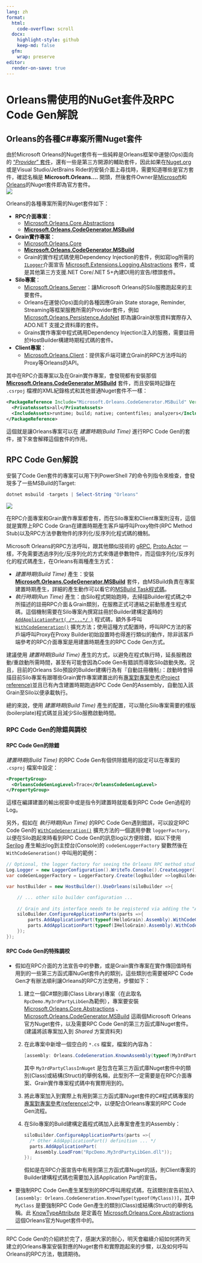 ```yaml
---
lang: zh
format:
  html:
    code-overflow: scroll
  docx:
    highlight-style: github
    keep-md: false
  gfm:
    wrap: preserve
editor:
  render-on-save: true
---
```


# Orleans需使用的NuGet套件及RPC Code Gen解說

## Orleans的各種C#專案所需Nuget套件

由於Microsoft Orleans的Nuget套件有一些純粹是Orleans框架中運營(Ops)面向的 ["*Provider*" 套件](https://learn.microsoft.com/dotnet/orleans/resources/nuget-packages#clustering-providers)，還有一些是第三方開源的輔助套件，因此如果在[Nuget.org](https://www.nuget.org)或是Visual Studio/JetBrains Rider的安裝介面上尋找時，需要知道哪些是官方套件，確認名稱是 **Microsoft.Orleans....** 開頭，然後套件Owner是[Microsoft](https://www.nuget.org/profiles/Microsoft)和[Orleans](https://www.nuget.org/profiles/Orleans)的Nuget套件即為官方套件。  
![](./official_orleans_nuget_packages.png)

Orleans的各種專案所需的Nuget套件如下：

* **RPC介面專案**：
    * [Microsoft.Orleans.Core.Abstractions](https://www.nuget.org/packages/Microsoft.Orleans.Core.Abstractions)
    * [**Microsoft.Orleans.CodeGenerator.MSBuild**](https://www.nuget.org/packages/Microsoft.Orleans.CodeGenerator.MSBuild)
* **Grain實作專案**：
    * [Microsoft.Orleans.Core](https://www.nuget.org/packages/Microsoft.Orleans.Core)
    * [**Microsoft.Orleans.CodeGenerator.MSBuild**](https://www.nuget.org/packages/Microsoft.Orleans.CodeGenerator.MSBuild)
    * Grain的實作程式碼使用Dependency Injection的套件，例如寫log所需的[`ILogger`](https://learn.microsoft.com/en-us/dotnet/api/microsoft.extensions.logging.ilogger?view=dotnet-plat-ext-6.0)介面宣告 [Microsoft.Extensions.Logging.Abstractions](https://wwww.nuget.org/packages/Microsoft.Extensions.Logging.Abstractions) 套件，或是其他第三方支援.NET Core/.NET 5+內建DI用的宣告/標頭套件。
* **Silo專案**：
    * [Microsoft.Orleans.Server](https://www.nuget.org/packages/Microsoft.Orleans.Server)：讓Microsoft Orleans的Silo服務跑起來的主要套件。
    * Orleans在運營(Ops)面向的各種因應Grain State storage, Reminder, Streaming等框架服務所需的Provider套件，例如 [Microsoft.Orleans.Persistence.AdoNet](https://www.nuget.org/packages/Microsoft.Orleans.Persistence.AdoNet) 即為讓Grain狀態資料實際存入 ADO.NET 支援之資料庫的套件。
    * Grains實作專案中程式碼用Dependency Injection注入的服務，需要註冊於HostBuilder構建時期程式碼的套件。
* **Client專案**：
    * [Microsoft.Orleans.Client](https://www.nuget.org/packages/Microsoft.Orleans.Client)：提供客戶端可建立Grain的RPC方法呼叫的Proxy等Orleans的API。

其中在RPC介面專案以及在Grain實作專案，會發現都有安裝那個 [**Microsoft.Orleans.CodeGenerator.MSBuild**](https://www.nuget.org/packages/Microsoft.Orleans.CodeGenerator.MSBuild) 套件，而且安裝時記錄在 `.csrpoj` 檔裡的XML紀錄格式和其他普通Nuget套件不一樣：

```xml
<PackageReference Include="Microsoft.Orleans.CodeGenerator.MSBuild" Version="3.6.5">
  <PrivateAssets>all</PrivateAssets>
  <IncludeAssets>runtime; build; native; contentfiles; analyzers</IncludeAssets>
</PackageReference>
```

這個就是讓Orleans專案可以在 *建置時期(Build Time)* 進行RPC Code Gen的套件，接下來會解釋這個套件的作用。

## RPC Code Gen解說

安裝了Code Gen套件的專案可以用下列PowerShell 7的命令列指令來檢查，會發現多了一些MSBuild的Target:

```powershell
dotnet msbuild -targets | Select-String "Orleans"
```

![](./orleans_code_gen_targets.png)

在RPC介面專案和Grain實作專案都會有，而在Silo專案和Client專案則沒有，這個就是實際上RPC Code Gran在建置時期產生客戶端呼叫Proxy物件(RPC Method Stub)以及RPC方法參數物件的序列化/反序列化程式碼的機制。

Microsoft Orleans的RPC方法呼叫，跟其他類似技術的 [gRPC](https://grpc.io/), [Proto.Actor](https://proto.actor/docs/what-is-protoactor/) 一樣，不免需要透過序列化/反序列化的方式來傳遞參數物件，而這個序列化/反序列化的程式碼產生，在Orleans有兩種產生方式：

* *建置時期(Build Time)* 產生：安裝 [**Microsoft.Orleans.CodeGenerator.MSBuild**](https://www.nuget.org/packages/Microsoft.Orleans.CodeGenerator.MSBuild) 套件，由MSBuild負責在專案建置時期產生，詳細的產生動作可以看它的[MSBuild Task程式碼](https://github.com/dotnet/orleans/blob/3.x/src/Orleans.CodeGenerator.MSBuild/build/Microsoft.Orleans.CodeGenerator.MSBuild.targets)。
* *執行時期(Run Time)* 產生：由Silo程式開始跑時，去掃描Builder程式碼之中所描述的註冊RPC介面＆Grain類別，在服務正式可連結之前動態產生程式碼，這個機制需要在Silo專案內撰寫註冊於Builder建構定義時的 [`AddApplicationPart( /*...*/ )`](https://learn.microsoft.com/dotnet/api/orleans.applicationpartmanagerextensions.addapplicationpart) 程式碼，額外多呼叫 [`WithCodeGeneration()`](https://learn.microsoft.com/dotnet/api/orleans.hosting.applicationpartmanagercodegenextensions.withcodegeneration) 擴充方法；使用這種方式配置時，呼叫RPC方法的客戶端呼叫Proxy在Proxy Builder初始設置時也得進行類似的動作，除非該客戶端參考的RPC介面專案是用建置時期產生的RPC Code Gen方式。

建議使用 *建置時期(Build Time)* 產生的方式，以避免在程式執行時，延長服務啟動/重啟動所需時間，甚至有可能會因為Code Gen有錯誤而導致Silo啟動失敗。況且，目前的Orleans Silo預設的Builder建構行為有『自動註冊機制』：啟動時會掃描目前Silo專案有跟哪些Grain實作專案建置出的有[專案對專案參考(Project reference)](https://learn.microsoft.com/visualstudio/ide/managing-references-in-a-project#project-to-project-references)並且已有內含建置時期跑過RPC Code Gen的Assembly，自動加入該Grain至Silo以便承載執行。

總的來說，使用 *建置時期(Build Time)* 產生的配置，可以簡化Silo專案需要的樣版(boilerplate)程式碼並且減少Silo服務啟動時間。

### RPC Code Gen的除錯與調校

#### RPC Code Gen的除錯

*建置時期(Build Time)* 的RPC Code Gen有個供除錯用的設定可以在專案的 `.csproj` 檔案中設定：

```xml
<PropertyGroup>
  <OrleansCodeGenLogLevel>Trace</OrleansCodeGenLogLevel>
</PropertyGroup>
```

這樣在編譯建置的輸出視窗中或是指令列建置時就能看到RPC Code Gen過程的Log。

另外，假如在 *執行時期(Run Time)* 的RPC Code Gen遇到錯誤，可以設定RPC Code Gen的 [`WithCodeGeneration()`](https://learn.microsoft.com/dotnet/api/orleans.hosting.applicationpartmanagercodegenextensions.withcodegeneration) 擴充方法的一個選用參數 `loggerFactory`，以便在Silo跑起來時看到RPC Code Gen的訊息log以方便除錯，如以下使用 [Serilog](https://serilog.net/) 產生輸出log到主控台(Console)的 `codeGenLoggerFactory` 變數然後在 `WithCodeGeneration()` 中叫用的範例：

```csharp
// Optional, the logger factory for seeing the Orleans RPC method stud code gen log.
Log.Logger = new LoggerConfiguration().WriteTo.Console().CreateLogger();
var codeGenLoggerFactory = LoggerFactory.Create(logBuilder =>logBuilder.AddSerilog());

var hostBuilder = new HostBuilder().UseOrleans(siloBuilder =>{

    // ... other silo builder configuration ...
   
    // Grain and its interface needs to be registered via adding the "ApplicationPart", and also assign the RPC method code generation strategy during host startup.
    siloBuilder.ConfigureApplicationParts(parts =>{
        parts.AddApplicationPart(typeof(HelloGrain).Assembly).WithCodeGeneration(loggerFactory: codeGenLoggerFactory);
        parts.AddApplicationPart(typeof(IHelloGrain).Assembly).WithCodeGeneration(loggerFactory: codeGenLoggerFactory);
    });
});
```

#### RPC Code Gen的特殊調校

* 假如在RPC介面的方法宣告中的參數，或是Grain實作專案在實作傳回值時有用到的一些第三方函式庫NuGet套件內的類別，這些類別也需要被RPC Code Gen才有辦法順利讓Orleans的RPC方法使用，步驟如下：
   1. 建立一個C#類別庫(Class Library)專案（在此取名`RpcDemo.My3rdPartyLibGen`為範例），專案要安裝 [Microsoft.Orleans.Core.Abstractions](https://www.nuget.org/packages/Microsoft.Orleans.Core.Abstractions) 、 [Microsoft.Orleans.CodeGenerator.MSBuild](https://www.nuget.org/packages/Microsoft.Orleans.CodeGenerator.MSBuild) 這兩個Microsoft Orleans官方Nuget套件，以及需要RPC Code Gen的第三方函式庫Nuget套件。  
   (建議將該專案加入到 *Shared* 方案資料夾)
   2. 在此專案中新增一個空白的 `*.cs` 檔案，檔案的內容為：
        
       ```csharp
       [assembly: Orleans.CodeGeneration.KnownAssembly(typeof(My3rdPartyClassInNuget))]
       ```
       
      其中 `My3rdPartyClassInNuget` 是包含在第三方函式庫Nuget套件中的類別(Class)或結構(Struct)的舉例名稱，此型別不一定需要是在RPC介面專案、Grain實作專案程式碼中有實際用到的。
   3. 將此專案加入到實際上有用到第三方函式庫Nuget套件的C#程式碼專案的[專案對專案參考(reference)](https://learn.microsoft.com/visualstudio/ide/managing-references-in-a-project#project-to-project-references)之中，以便配合Orleans專案的RPC Code Gen流程。
   4. 在Silo專案的Build建構定義程式碼加入此專案會產生的Assembly：
      
      ```csharp
      siloBuilder.ConfigureApplicationParts(parts =>{
        /* Other AddApplicationPart() definition ... */
        parts.AddApplicationPart(
          Assembly.LoadFrom("RpcDemo.My3rdPartyLibGen.dll"));
      });
      ```
      
      假如是在RPC介面宣告中有用到第三方函式庫Nuget的話，則Client專案的Builder建構程式碼也需要加入該Application Part的宣告。
* 要強制RPC Code Gen產生某型別的RPC呼叫用程式碼，在該類別宣告前加入`[assembly: Orleans.CodeGeneration.KnownType(typeof(MyClass))]`，其中 `MyClass` 是要強制RPC Code Gen產生的類別(Class)或結構(Struct)的舉例名稱。此 [KnowTypeAttribute](https://learn.microsoft.com/en-us/dotnet/api/orleans.codegeneration.knowntypeattribute) 是定義在 [Microsoft.Orleans.Core.Abstractions](https://www.nuget.org/packages/Microsoft.Orleans.Core.Abstractions) 這個Orleans官方Nuget套件中的。

---  

RPC Code Gen的介紹終於完了，感謝大家的耐心，明天會繼續介紹如何將昨天建立的Orleans專案安裝對應的Nuget套件和實際跑起來的步驟，以及如何呼叫Orleans的RPC方法，敬請期待。
